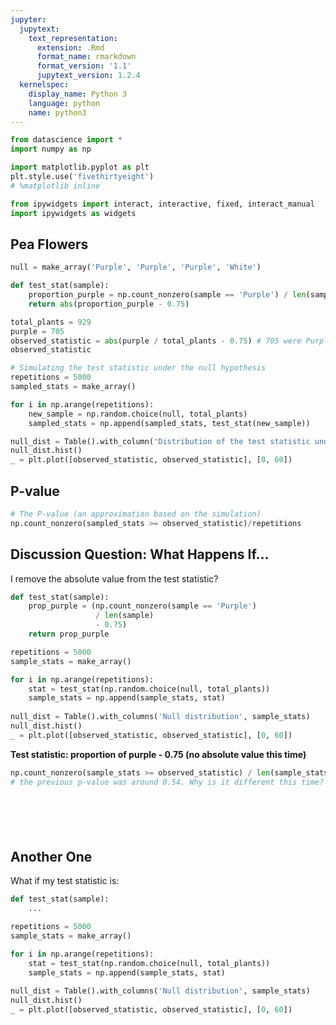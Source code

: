 ```yaml
---
jupyter:
  jupytext:
    text_representation:
      extension: .Rmd
      format_name: rmarkdown
      format_version: '1.1'
      jupytext_version: 1.2.4
  kernelspec:
    display_name: Python 3
    language: python
    name: python3
---
```


```python
from datascience import *
import numpy as np

import matplotlib.pyplot as plt
plt.style.use('fivethirtyeight')
# %matplotlib inline

from ipywidgets import interact, interactive, fixed, interact_manual
import ipywidgets as widgets
```

## Pea Flowers

```python
null = make_array('Purple', 'Purple', 'Purple', 'White')

def test_stat(sample):
    proportion_purple = np.count_nonzero(sample == 'Purple') / len(sample)
    return abs(proportion_purple - 0.75)

total_plants = 929
purple = 705
observed_statistic = abs(purple / total_plants - 0.75) # 705 were Purple
observed_statistic
```

```python
# Simulating the test statistic under the null hypothesis
repetitions = 5000
sampled_stats = make_array()

for i in np.arange(repetitions):
    new_sample = np.random.choice(null, total_plants)
    sampled_stats = np.append(sampled_stats, test_stat(new_sample))
```

```python
null_dist = Table().with_column('Distribution of the test statistic under the null hypothesis', sampled_stats)
null_dist.hist()
_ = plt.plot([observed_statistic, observed_statistic], [0, 60])
```

## P-value

```python
# The P-value (an approximation based on the simulation)
np.count_nonzero(sampled_stats >= observed_statistic)/repetitions
```

## Discussion Question: What Happens If...

I remove the absolute value from the test statistic?

```python
def test_stat(sample):
    prop_purple = (np.count_nonzero(sample == 'Purple')
                   / len(sample)
                   - 0.75)
    return prop_purple
```

```python
repetitions = 5000
sample_stats = make_array()

for i in np.arange(repetitions):
    stat = test_stat(np.random.choice(null, total_plants))
    sample_stats = np.append(sample_stats, stat)
    
null_dist = Table().with_columns('Null distribution', sample_stats)
null_dist.hist()
_ = plt.plot([observed_statistic, observed_statistic], [0, 60])
```

**Test statistic: proportion of purple - 0.75 (no absolute value this time)**

```python
np.count_nonzero(sample_stats >= observed_statistic) / len(sample_stats)
# the previous p-value was around 0.54. Why is it different this time?
```

```python

```

```python

```

```python

```

```python

```

```python

```

## Another One

What if my test statistic is:

```python
def test_stat(sample):
    ...
```

```python
repetitions = 5000
sample_stats = make_array()

for i in np.arange(repetitions):
    stat = test_stat(np.random.choice(null, total_plants))
    sample_stats = np.append(sample_stats, stat)
    
null_dist = Table().with_columns('Null distribution', sample_stats)
null_dist.hist()
_ = plt.plot([observed_statistic, observed_statistic], [0, 60])
```

```python

```

